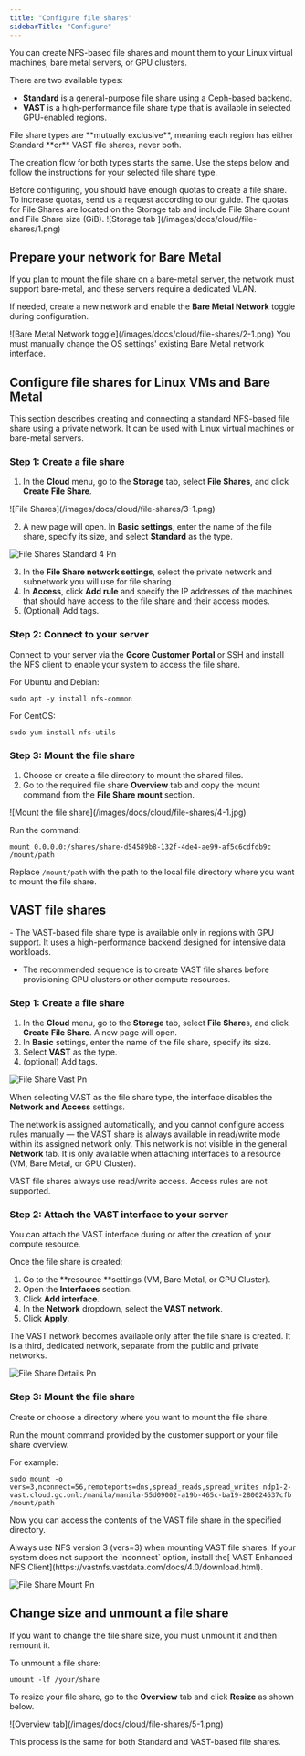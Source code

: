 ```yaml
---
title: "Configure file shares"
sidebarTitle: "Configure"
---
```


You can create NFS-based file shares and mount them to your Linux virtual machines, bare metal servers, or GPU clusters.

There are two available types:

- **Standard** is a general-purpose file share using a Ceph-based backend.
- **VAST** is a high-performance file share type that is available in selected GPU-enabled regions.

<Info>
  File share types are **mutually exclusive**, meaning each region has either Standard **or** VAST file shares, never both.
</Info>

The creation flow for both types starts the same. Use the steps below and follow the instructions for your selected file share type.

<Info>
  Before configuring, you should have enough quotas to create a file share. To increase quotas, send us a request according to our guide. The quotas for File Shares are located on the Storage tab and include File Share count and File Share size (GiB).
</Info>

<Frame>
  ![Storage tab ](/images/docs/cloud/file-shares/1.png)
</Frame>

## Prepare your network for Bare Metal

If you plan to mount the file share on a bare-metal server, the network must support bare-metal, and these servers require a dedicated VLAN.

If needed, create a new network and enable the **Bare Metal Network** toggle during configuration.

<Frame>
  ![Bare Metal Network toggle](/images/docs/cloud/file-shares/2-1.png)
</Frame>

<Info>
  You must manually change the OS settings' existing Bare Metal network interface.
</Info>

## Configure file shares for Linux VMs and Bare Metal

This section describes creating and connecting a standard NFS-based file share using a private network. It can be used with Linux virtual machines or bare-metal servers.

### Step 1: Create a file share

1. In the **Cloud** menu, go to the **Storage** tab, select **File Shares**, and click **Create File Share**.

<Frame>
  ![File Shares](/images/docs/cloud/file-shares/3-1.png)
</Frame>

2. A new page will open. In **Basic settings**, enter the name of the file share, specify its size, and select **Standard** as the type.

![File Shares Standard 4 Pn](/images/file-shares-standard-4.png)

3. In the **File Share network settings**, select the private network and subnetwork you will use for file sharing.
4. In **Access**, click **Add rule** and specify the IP addresses of the machines that should have access to the file share and their access modes.
5. (Optional) Add tags.

### Step 2: Connect to your server

Connect to your server via the **Gcore Customer Portal** or SSH and install the NFS client to enable your system to access the file share.

For Ubuntu and Debian:

`sudo apt -y install nfs-common`

For CentOS:

`sudo yum install nfs-utils`

### Step 3: Mount the file share

1. Choose or create a file directory to mount the shared files.
2. Go to the required file share **Overview** tab and copy the mount command from the **File Share mount** section.

<Frame>
  ![Mount the file share](/images/docs/cloud/file-shares/4-1.jpg)
</Frame>

Run the command:

`mount 0.0.0.0:/shares/share-d54589b8-132f-4de4-ae99-af5c6cdfdb9c /mount/path`

Replace `/mount/path` with the path to the local file directory where you want to mount the file share.

## VAST file shares

<Info>
  - The VAST-based file share type is available only in regions with GPU support. It uses a high-performance backend designed for intensive data workloads.


  - The recommended sequence is to create VAST file shares before provisioning GPU clusters or other compute resources.
</Info>

### Step 1: Create a file share

1. In the **Cloud** menu, go to the **Storage** tab, select **File Share**s, and click **Create File Share**. A new page will open.
2. In **Basic** settings, enter the name of the file share, specify its size.
3. Select **VAST** as the type.
4. (optional) Add tags.

![File Share Vast Pn](/images/file-share-vast.png)

When selecting VAST as the file share type, the interface disables the **Network and Access** settings.

The network is assigned automatically, and you cannot configure access rules manually — the VAST share is always available in read/write mode within its assigned network only. This network is not visible in the general **Network** tab. It is only available when attaching interfaces to a resource (VM, Bare Metal, or GPU Cluster).

VAST file shares always use read/write access. Access rules are not supported.

### Step 2: Attach the VAST interface to your server

You can attach the VAST interface during or after the creation of your compute resource.

Once the file share is created:

1. Go to the \*\*resource \*\*settings (VM, Bare Metal, or GPU Cluster).
2. Open the **Interfaces** section.
3. Click **Add interface**.
4. In the **Network** dropdown, select the **VAST network**.
5. Click **Apply**.

The VAST network becomes available only after the file share is created. It is a third, dedicated network, separate from the public and private networks.

![File Share Details Pn](/images/file-share-details.png)

### Step 3: Mount the file share

Create or choose a directory where you want to mount the file share.

Run the mount command provided by the customer support or your file share overview.

For example:

`sudo mount -o vers=3,nconnect=56,remoteports=dns,spread_reads,spread_writes ndp1-2-vast.cloud.gc.onl:/manila/manila-55d09002-a19b-465c-ba19-280024637cfb /mount/path`

Now you can access the contents of the VAST file share in the specified directory.

<Info>
  Always use NFS version 3 (vers=3) when mounting VAST file shares. If your system does not support the `nconnect` option, install the[ VAST Enhanced NFS Client](https://vastnfs.vastdata.com/docs/4.0/download.html).
</Info>

![File Share Mount Pn](/images/file-share-mount.png)

## Change size and unmount a file share

If you want to change the file share size, you must unmount it and then remount it.

To unmount a file share:

`umount -lf /your/share`

To resize your file share, go to the **Overview** tab and click **Resize** as shown below.

<Frame>
  ![Overview tab](/images/docs/cloud/file-shares/5-1.png)
</Frame>

This process is the same for both Standard and VAST-based file shares.